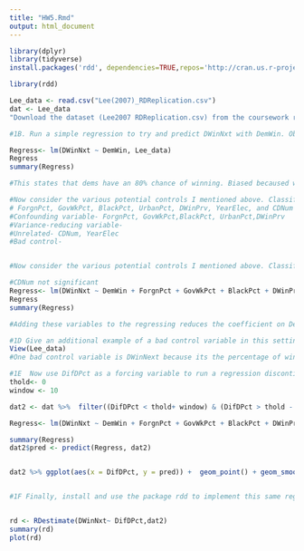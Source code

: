 ---
title: "HW5.Rmd"
output: html_document
---

```{r HW5}

library(dplyr)
library(tidyverse)
install.packages('rdd', dependencies=TRUE,repos='http://cran.us.r-project.org')

library(rdd)

Lee_data <- read.csv("Lee(2007)_RDReplication.csv")
dat <- Lee_data
"Download the dataset (Lee2007 RDReplication.csv) from the coursework repo. There are many more columns here than you need. DWinNxt (whether or not a dem wins the next election) is the outcome variable we want to model. DemWin (whether or not dems win the current election) lets us know if democrats have the incumbency and it is our treatment of interest. Di???DPct tells us how much Dems won/lost by in the previous election, this is our running variable that gives us a discontinuity. ForgnPct, GovWkPct, BlackPct, UrbanPct, DWinPrv, YearElec, and CDNum are potential control variables about each congressional district that can help us predict winners."

#1B. Run a simple regression to try and predict DWinNxt with DemWin. Observe the coe???cient on DemWin. Do you think it gives an unbiased estimate of the incumbency e???ect. Why or why not?

Regress<- lm(DWinNxt ~ DemWin, Lee_data)
Regress
summary(Regress)

#This states that dems have an 80% chance of winning. Biased becaused we dont take control for other factors(eg. if the location is dem or not)

#Now consider the various potential controls I mentioned above. Classify each one as a confounding, variance reducing, unrelated, or bad control. Introduce some/all of these variables to your regression and see what happens to the coe???cient on DemWin
# ForgnPct, GovWkPct, BlackPct, UrbanPct, DWinPrv, YearElec, and CDNum
#Confounding variable- ForgnPct, GovWkPct,BlackPct, UrbanPct,DWinPrv
#Variance-reducing variable- 
#Unrelated- CDNum, YearElec
#Bad control- 


#Now consider the various potential controls I mentioned above. Classify each one as a confounding, variance reducing, unrelated, or bad control. Introduce some/all of these variables to your regression and see what happens to the coe???cient on DemWin.

#CDNum not significant
Regress<- lm(DWinNxt ~ DemWin + ForgnPct + GovWkPct + BlackPct + DWinPrv, Lee_data)
Regress
summary(Regress)

#Adding these variables to the regressing reduces the coefficient on DemWin which reduces the DemWin's chance of winning 

#1D Give an additional example of a bad control variable in this setting. It does not have to be one that it is present in the dataset.
View(Lee_data)
#One bad control variable is DWinNext because its the percentage of winning the next election

#1E  Now use DifDPct as a forcing variable to run a regression discontinuity to estimate the incumbency advantage. Generate a cubic polynomial and pick a window of 10% (this just means to drop data that is more than 15% from the discontinuity) on either side of the threshold (50%). Run a regression discontinuity. How does the coe???cient you got compare to in (b) and (c).
thold<- 0
window <- 10

dat2 <- dat %>%  filter((DifDPct < thold+ window) & (DifDPct > thold - window) & !is.na(DifDPct)) 

Regress<- lm(DWinNxt ~ DemWin + ForgnPct + GovWkPct + BlackPct + DWinPrv + DemWin* poly(DifDPct,3, raw = TRUE), dat2)

summary(Regress)
dat2$pred <- predict(Regress, dat2)


dat2 %>% ggplot(aes(x = DifDPct, y = pred)) +  geom_point() + geom_smooth(aes(color = factor(DemWin)))


#1F Finally, install and use the package rdd to implement this same regression discontinuity design (this saves you from having to decide on bandwidths and code polynomials). Use the functions RDestimate and plot to do a faster regression discontinuity anlaysis. Your answer in (e) should look somewhat similar to your answer here.


rd <- RDestimate(DWinNxt~ DifDPct,dat2)
summary(rd)
plot(rd)



```

